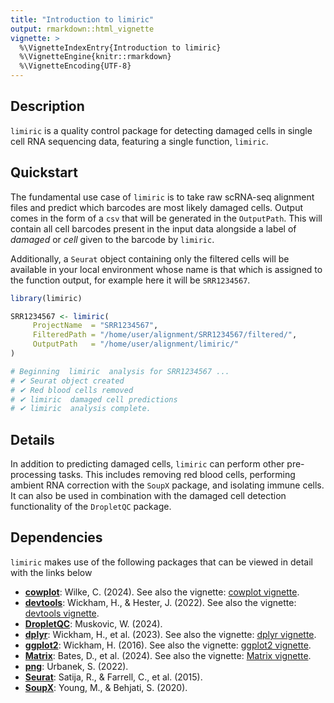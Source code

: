 ```yaml
---
title: "Introduction to limiric"
output: rmarkdown::html_vignette
vignette: >
  %\VignetteIndexEntry{Introduction to limiric}
  %\VignetteEngine{knitr::rmarkdown}
  %\VignetteEncoding{UTF-8}
---
```


## Description

`limiric` is a quality control package for detecting damaged cells in single cell RNA sequencing data, featuring a single function, `limiric`. 

## Quickstart

The fundamental use case of `limiric` is to take raw scRNA-seq alignment files and predict which barcodes are most likely damaged cells. Output comes in the form of a `csv` that will be generated in the `OutputPath`. This will contain all cell barcodes present in the input data alongside a label of _damaged_ or _cell_ given to the barcode by `limiric`. 

Additionally, a `Seurat` object containing only the filtered cells will be available in your local environment whose name is that which is assigned to the function output, for example here it will be `SRR1234567`.

```r
library(limiric)

SRR1234567 <- limiric(
     ProjectName  = "SRR1234567",
     FilteredPath = "/home/user/alignment/SRR1234567/filtered/",
     OutputPath   = "/home/user/alignment/limiric/"
)

# Beginning  limiric  analysis for SRR1234567 ...
# ✔ Seurat object created
# ✔ Red blood cells removed
# ✔ limiric  damaged cell predictions
# ✔ limiric  analysis complete.
```


## Details 

In addition to predicting damaged cells, `limiric` can perform other pre-processing tasks. This includes removing red blood cells, performing ambient RNA correction with the `SoupX` package, and isolating immune cells. It can also be used in combination with the damaged cell detection functionality of the `DropletQC` package. 

<!-- For more information and specific usage examples, please refer to the `limiric` GitHub repository https://github.com/AlicenJoyHenning/limiric/ -->


## Dependencies

`limiric` makes use of the following packages that can be viewed in detail with the links below

- **[cowplot](https://github.com/cran/cowplot)**: Wilke, C. (2024). See also the vignette: [cowplot vignette](https://cran.r-project.org/web/packages/cowplot/index.html).
- **[devtools](https://github.com/cran/devtools)**: Wickham, H., & Hester, J. (2022). See also the vignette: [devtools vignette](https://cran.r-project.org/web/packages/devtools/readme/README.html).
- **[DropletQC](https://github.com/powellgenomicslab/DropletQC)**: Muskovic, W. (2024).
- **[dplyr](https://github.com/cran/dplyr)**: Wickham, H., et al. (2023). See also the vignette: [dplyr vignette](https://cran.r-project.org/web/packages/dplyr/index.html).
- **[ggplot2](https://github.com/cran/ggplot2)**: Wickham, H. (2016). See also the vignette: [ggplot2 vignette](https://cran.r-project.org/web/packages/ggplot2/index.html).
- **[Matrix](https://github.com/cran/Matrix)**: Bates, D., et al. (2024). See also the vignette: [Matrix vignette](https://cran.r-project.org/web/packages/Matrix/index.html).
- **[png](https://github.com/cran/png)**: Urbanek, S. (2022). 
- **[Seurat](https://satijalab.org/seurat/)**: Satija, R., & Farrell, C., et al. (2015).
- **[SoupX](https://github.com/constantAmateur/SoupX)**: Young, M., & Behjati, S. (2020). 
